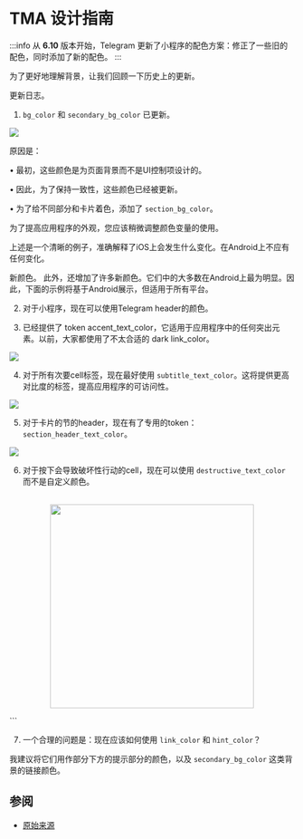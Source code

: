 # TMA 设计指南

:::info
从 **6.10** 版本开始，Telegram 更新了小程序的配色方案：修正了一些旧的配色，同时添加了新的配色。
:::

为了更好地理解背景，让我们回顾一下历史上的更新。

更新日志。

1. `bg_color` 和 `secondary_bg_color` 已更新。

![](/img/docs/tma-design-guidelines/tma-design_1.png)

原因是：

• 最初，这些颜色是为页面背景而不是UI控制项设计的。

• 因此，为了保持一致性，这些颜色已经被更新。

• 为了给不同部分和卡片着色，添加了 `section_bg_color`。

为了提高应用程序的外观，您应该稍微调整颜色变量的使用。

上述是一个清晰的例子，准确解释了iOS上会发生什么变化。在Android上不应有任何变化。

新颜色。
此外，还增加了许多新颜色。它们中的大多数在Android上最为明显。因此，下面的示例将基于Android展示，但适用于所有平台。



2. 对于小程序，现在可以使用Telegram header的颜色。



3. 已经提供了 token accent_text_color，它适用于应用程序中的任何突出元素。以前，大家都使用了不太合适的 dark link_color。

![](/img/docs/tma-design-guidelines/tma-design_4.png)

4. 对于所有次要cell标签，现在最好使用 `subtitle_text_color`。这将提供更高对比度的标签，提高应用程序的可访问性。

![](/img/docs/tma-design-guidelines/tma-design_5.png)

5. 对于卡片的节的header，现在有了专用的token：`section_header_text_color`。

![](/img/docs/tma-design-guidelines/tma-design_6.png)

6. 对于按下会导致破坏性行动的cell，现在可以使用 `destructive_text_color` 而不是自定义颜色。


<p align="center">
    <br />
    <img width="360" src="/img/docs/tma-design-guidelines/tma-design_7.png" alt="" />
    <br />
</p>
```

7. 一个合理的问题是：现在应该如何使用 `link_color` 和 `hint_color`？

我建议将它们用作部分下方的提示部分的颜色，以及 `secondary_bg_color` 这类背景的链接颜色。

## 参阅

- [原始来源](https://telegra.ph/Changes-in-Color-Variables-for-Telegram-Mini-Apps-11-20)
